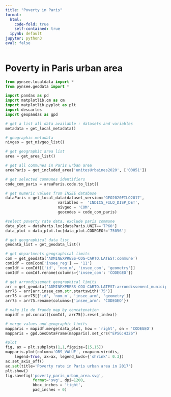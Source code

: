 ```yaml
---
title: "Poverty in Paris"
format:
  html:
    code-fold: true
    self-contained: true
  ipynb: default
jupyter: python3
eval: false
---
```


# Poverty in Paris urban area


```python
from pynsee.localdata import *
from pynsee.geodata import *

import pandas as pd
import matplotlib.cm as cm
import matplotlib.pyplot as plt
import descartes
import geopandas as gpd
```

```python
# get a list all data available : datasets and variables
metadata = get_local_metadata()

# geographic metadata
nivgeo = get_nivgeo_list()

# get geographic area list
area = get_area_list()

# get all communes in Paris urban area
areaParis = get_included_area('unitesUrbaines2020', ['00851'])

# get selected communes identifiers
code_com_paris = areaParis.code.to_list()
```

```python
# get numeric values from INSEE database 
dataParis = get_local_data(dataset_version='GEO2020FILO2017',
                       variables =  'INDICS_FILO_DISP_DET',
                       nivgeo = 'COM',
                       geocodes = code_com_paris)

#select poverty rate data, exclude paris commune
data_plot = dataParis.loc[dataParis.UNIT=='TP60']
data_plot = data_plot.loc[data_plot.CODEGEO!='75056']

# get geographical data list
geodata_list = get_geodata_list()

# get departments geographical limits
com = get_geodata('ADMINEXPRESS-COG-CARTO.LATEST:commune')
comIdf = com[com['insee_reg'] == '11']
comIdf = comIdf[['id', 'nom_m', 'insee_com', 'geometry']]
comIdf = comIdf.rename(columns={'insee_com': 'CODEGEO'})

# get arrondissement geographical limits
arr = get_geodata('ADMINEXPRESS-COG-CARTO.LATEST:arrondissement_municipal')
arr75 = arr[arr.insee_com.str.startswith('75')]
arr75 = arr75[['id', 'nom_m', 'insee_arm', 'geometry']]
arr75 = arr75.rename(columns={'insee_arm': 'CODEGEO'})

# make ile de frande map by concatenation
mapidf = pd.concat([comIdf, arr75]).reset_index()
```

```python
# merge values and geographic limits
mapparis = mapidf.merge(data_plot, how = 'right', on = 'CODEGEO')
mapparis = gpd.GeoDataFrame(mapparis).set_crs("EPSG:4326")

#plot
fig, ax = plt.subplots(1,1,figsize=[15,15])
mapparis.plot(column='OBS_VALUE', cmap=cm.viridis, 
    legend=True, ax=ax, legend_kwds={'shrink': 0.3})
ax.set_axis_off()
ax.set(title='Poverty rate in Paris urban area in 2017')
plt.show()
fig.savefig('poverty_paris_urban_area.svg',
            format='svg', dpi=1200,
            bbox_inches = 'tight',
            pad_inches = 0)
```

